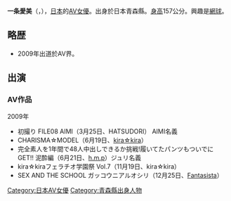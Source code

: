 {{Unreferenced|time=2021-04-24T13:38:25+00:00}}
{{AV女優|
|モデル名=一条 愛美
|ふりがな=いちじょう あいみ
|別名=
|愛称=
|生年=1988
|生月=2
|生日=20
|出身地={{JPN}}・[[青森縣|青森縣]]
|血液型=
|時点=
|身長=157
|体重=
|バスト=88
|ウエスト=57
|ヒップ=87
|カップ=F
|身体備考=
|ジャンル=[[AV女優|AV女優]]
|AV出演期間=2009年 -

|活動備考=
|他の活動=
|その他=
}}
{{japanese|japanese=一条 愛美|kana=いちじょう あいみ|romaji=Ichijou Aimi}}
'''一条愛美'''（{{lang-ja|いちじょう あいみ}}，{{bd|1988年|2月20日|||}}），[[日本|日本]]的[[AV女優|AV女優]]。出身於日本青森縣。[[身高|身高]]157公分。興趣是[[網球|網球]]。

== 略歴 ==
*2009年出道於AV界。

== 出演 ==
=== AV作品 ===
; 2009年
* 初撮り FILE08 AIMI（3月25日、HATSUDORI） AIMI名義
* CHARISMA☆MODEL（6月19日、[[kira☆kira|kira☆kira]]）
* 完全素人を1年間で48人中出しできるか挑戦!履いてたパンツもついでにGET!! 泥酔編（6月21日、[[h.m.p|h.m.p]]）ジュリ名義
* kira☆kiraフェラチオ学園祭 Vol.7（11月19日、kira☆kira）
* SEX AND THE SCHOOL ガッコウニアルオシリ（12月25日、[[Fantasista|Fantasista]]）




{{DEFAULTSORT:Ichijou Aimi}}
[[Category:日本AV女優|Category:日本AV女優]]
[[Category:青森縣出身人物|Category:青森縣出身人物]]


{{Pornstar-stub}}
